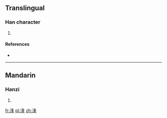 ==Translingual==

===Han character===
{{Han char|rn=85|rad=水|as=07|sn=10|four=|canj=EHEJ}}

# {{defn|Han|sort=水07}}

====References====
* {{Han ref|kx=0625.050|dkj=17492|dj=1023.040|hdz=31631.040|uh=6D72|ud=28018}}

----

==Mandarin==

===Hanzi===
{{cmn-hanzi|pin=[[féng]] ([[feng2]])|wg=feng<sup>2</sup>}}

# {{defn|lang=cmn|sort=水07}}

[[fr:浲]]
[[pl:浲]]
[[zh:浲]]
